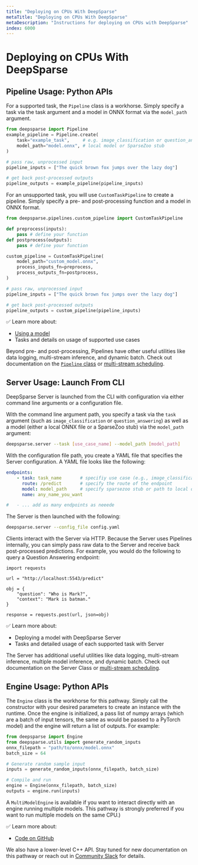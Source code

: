 ```yaml
---
title: "Deploying on CPUs With DeepSparse"
metaTitle: "Deploying on CPUs With DeepSparse"
metaDescription: "Instructions for deploying on CPUs with DeepSparse"
index: 6000
---
```


# Deploying on CPUs With DeepSparse

## Pipeline Usage: Python APIs

For a supported task, the `Pipeline` class is a workhorse. Simply specify a task via the task argument and a model in ONNX format via the `model_path` argument.

```python
from deepsparse import Pipeline
example_pipeline = Pipeline.create(
    task="example_task",     # e.g. image_classification or question_answering
    model_path="model.onnx", # local model or SparseZoo stub
)

# pass raw, unprocessed input 
pipeline_inputs = ["The quick brown fox jumps over the lazy dog"]

# get back post-processed outputs
pipeline_outputs = example_pipeline(pipeline_inputs)
```

For an unsupported task, you will use `CustomTaskPipeline` to create a pipeline. Simply specify a pre- and post-processing function and a model in ONNX format.

``` python
from deepsparse.pipelines.custom_pipeline import CustomTaskPipeline

def preprocess(inputs):
    pass # define your function
def postprocess(outputs):
    pass # define your function

custom_pipeline = CustomTaskPipeline(
    model_path="custom_model.onnx",
    process_inputs_fn=preprocess,
    process_outputs_fn=postprocess,
)

# pass raw, unprocessed input
pipeline_inputs = ["The quick brown fox jumps over the lazy dog"]

# get back post-processed outputs
pipeline_outputs = custom_pipeline(pipeline_inputs)                       
```

✅ Learn more about:
- [Using a model](/model-selection-guides/using-your-own-model.mdx)
- Tasks and details on usage of supported use cases

Beyond pre- and post-processing, Pipelines have other useful utilities like data logging, multi-stream inference, and dynamic batch. Check out documentation on the [`Pipeline` class](/sparsification-guides/integrating-sparseml-in-pipelines.mdx) or [multi-stream scheduling](/deployment-guides/inference-types.mdx).

## Server Usage: Launch From CLI

DeepSparse Server is launched from the CLI with configuration via either command line arguments or a configuration file.

With the command line argument path, you specify a task via the `task` argument (such as `image_classification` or `question_answering`) as well as a model (either a local ONNX file or a SparseZoo stub) via the `model_path` argument:

```bash
deepsparse.server --task [use_case_name] --model_path [model_path]
```

With the configuration file path, you create a YAML file that specifies the Server configuration. A YAML file looks like the following:

```yaml
endpoints:
    - task: task_name       # specifiy use case (e.g., image_classification, question_answering)
      route: /predict       # specify the route of the endpoint
      model: model_path     # specify sparsezoo stub or path to local onnx file
      name: any_name_you_want

#   - ... add as many endpoints as neeede
```

The Server is then launched with the following:

```bash
deepsparse.server --config_file config.yaml
```


Clients interact with the Server via HTTP. Because the Server uses Pipelines internally, you can simply pass raw data to the Server and receive back post-processed predictions.  For example, you would do the following to query a Question Answering endpoint:

```
import requests

url = "http://localhost:5543/predict"

obj = {
    "question": "Who is Mark?", 
    "context": "Mark is batman."
}

response = requests.post(url, json=obj)
```

✅ Learn more about:
- Deploying a model with DeepSparse Server
- Tasks and detailed usage of each supported task with Server

The Server has additional useful utilities like data logging, multi-stream inference, multiple model inference, and dynamic batch. Check out documentation on the Server Class or [multi-stream scheduling](/deployment-guides/inference-types.mdx).

## Engine Usage: Python APIs

The `Engine` class is the workhorse for this pathway. Simply call the constructor with your desired parameters to create an instance with the runtime. Once the engine is initialized, a pass list of numpy arrays (which are a batch of input tensors, the same as would be passed to a PyTorch model) and the engine will return a list of outputs. For example:

```python
from deepsparse import Engine
from deepsparse.utils import generate_random_inputs
onnx_filepath = "path/to/onnx/model.onnx"
batch_size = 64

# Generate random sample input
inputs = generate_random_inputs(onnx_filepath, batch_size)

# Compile and run
engine = Engine(onnx_filepath, batch_size)
outputs = engine.run(inputs)
```

A `MultiModelEngine` is available if you want to interact directly with an engine running multiple models. This pathway is strongly preferred if you want to run multiple models on the same CPU.)

✅ Learn more about:
- [Code on GitHub](https://github.com/neuralmagic/deepsparse/blob/main/src/deepsparse/engine.py#L645)

We also have a lower-level C++ API. Stay tuned for new documentation on this pathway or reach out in [Community Slack](https://join.slack.com/t/discuss-neuralmagic/shared_invite/zt-q1a1cnvo-YBoICSIw3L1dmQpjBeDurQ) for details.
